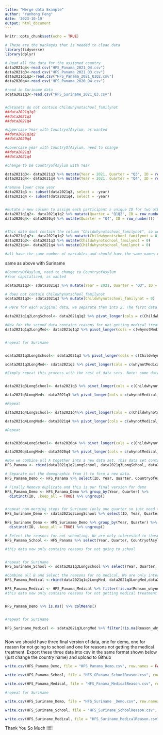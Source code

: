 ```yaml
---
title: "Merge data Example"
author: "Yunhong Feng"
date: '2023-10-19'
output: html_document
---
```


```r
knitr::opts_chunk$set(echo = TRUE)
```

```r
# These are the packages that is needed to clean data 
library(tidyverse)
library(dplyr)
```

```r
# Read all the data for the assigned country
data2021q4<-read.csv("HFS_Panama_2021_Q4.csv")
data2021q3<-read.csv("HFS_Panama_2021_Q3.csv")
data2021q1q2<-read.csv("HFS_Panama_2021_Q1Q2.csv")
data2020q4<-read.csv("HFS_Panama_2020_Q4.csv")

#read in Suriname data 
sdata2021q3<-read.csv("HFS_Suriname_2021_Q3.csv")



```

```r

#datasets do not contain Childwhynotschool_familynot
##data2021q1q2
##data2021q3
##data2021q4

#Uppercase Year with CountryofAsylum, as wanted
##data2021q1q2
##data2020q4

#Lowercase year with CountryOfAsylum, need to change
##data2021q3
##data2021q4

#change to be CountryofAsylum with Year 

data2021q3<- data2021q3 %>% mutate(Year = 2021, Quarter = "Q3", ID = row_number()) %>% rename(CountryofAsylum = CountryOfAsylum)
data2021q4<- data2021q4 %>% mutate(Year = 2021, Quarter = "Q4", ID = row_number()) %>% rename(CountryofAsylum = CountryOfAsylum)

#remove lower case year
data2021q3 <- subset(data2021q3, select = -year)
data2021q4 <- subset(data2021q4, select = -year)


#mutate a new column to assign each participant a unique ID for two other datasets who do not need renaming
data2021q1q2<- data2021q1q2 %>% mutate(Quarter = "Q1Q2", ID = row_number())
data2020q4<- data2020q4 %>% mutate(Quarter = "Q4", ID = row_number())


#This data dont contain the column "Childwhynotschool_familynot", so we mutate this column and set all entries = 0
data2021q1q2<- data2021q1q2 %>% mutate(Childwhynotschool_familynot = 0)
data2021q3<- data2021q3 %>% mutate(Childwhynotschool_familynot = 0)
data2021q4<- data2021q4 %>% mutate(Childwhynotschool_familynot = 0)

#all have the same number of variables and should have the same names of columns

```
same as above with Suriname
```r
#CountryOfAsylum, need to change to CountryofAsylum
#Year capitalized, as wanted

sdata2021q3<- sdata2021q3 %>% mutate(Year = 2021, Quarter = "Q3", ID = row_number()) %>% rename(CountryofAsylum = CountryOfAsylum)

# does not contain Childwhynotschool_familynot
sdata2021q3<- sdata2021q3 %>% mutate(Childwhynotschool_familynot = 0)
```

```r
# Here for each original data, we separate them into 2. The first data (we call it A from now) contains all demographics and the reasons for not going to school. We first change all the reasons into long format: now all 33 reasons are fitted into 2 columns, 1 contains all the reasons(we call it "Reasons"); and the other one is Value(either na, 0, 1; 1 indicate someone chose this reason). After changed into long format, we can ignore the 33 reasons on the columns and only select the demographics and the two columns we just created(now this new data A should have 20 variables)

data2021q1q2LongSchool<- data2021q1q2 %>% pivot_longer(cols = c(Childwhynotschool_nodocs, Childwhynotschool_nomoney, Childwhynotschool_failedschool,  Childwhynotschool_childwork, Childwhynotschool_fearschool, Childwhynotschool_disease, Childwhynotschool_disability, Childwhynotschool_helphome, Childwhynotschool_familynot, Childwhynotschool_noschools, Childwhynotschool_nointerest, Childwhynotschool_pregnancy, Childwhynotschool_nospot, Childwhynotschool_notransport, Childwhynotschool_discrimnation,  Childwhynotschool_discrimethnic, Childwhynotschool_finished, Childwhynotschool_recentlyarrive, Childwhynotschool_intransit, Childwhynotschool_noinfo, Childwhynotschool_toolate, Childwhynotschool_nolanguage), names_to = "Reasons") %>% rename(Reason_whynotSchool = value) %>% select(ID, Year, Quarter, CountryofAsylum, nationality, ethnicity, intentionmove, TotalAdult, TotalMinor, AppliedRefugee, documentation_id, Childinschool, Childvirtualed, Reasons,Reason_whynotSchool, disabilityacc_disabilityserv, medicalReceived, RiskYes, RiskReturn_medical, RiskStay_medical) #A

#Now for the second data contains reasons for not getting medical treatment. Again we change it into long format and only select columns that we need after that. This data B should have 6 variables 
data2021q1q2LongMed<- data2021q1q2 %>% pivot_longer(cols = c(whynotMedical_nomoney, whynotMedical_noinsurance, whynotMedical_noID, whynotMedical_noinfo, whynotMedical_feararrested, whynotMedical_distance, whynotMedical_notavailable, whynotMedical_denied), names_to = "Reasons") %>% rename(Reason_whynotMedical = value) %>% select(ID, Year, Quarter, CountryofAsylum,Reasons,Reason_whynotMedical) #B


#repeat for Suriname 


sdata2021q3LongSchool<- sdata2021q3 %>% pivot_longer(cols = c(Childwhynotschool_nodocs, Childwhynotschool_nomoney, Childwhynotschool_failedschool,  Childwhynotschool_childwork, Childwhynotschool_fearschool, Childwhynotschool_disease, Childwhynotschool_disability, Childwhynotschool_helphome, Childwhynotschool_familynot, Childwhynotschool_noschools, Childwhynotschool_nointerest, Childwhynotschool_pregnancy, Childwhynotschool_nospot, Childwhynotschool_notransport, Childwhynotschool_discrimnation,  Childwhynotschool_discrimethnic, Childwhynotschool_finished, Childwhynotschool_recentlyarrive, Childwhynotschool_intransit, Childwhynotschool_noinfo, Childwhynotschool_toolate, Childwhynotschool_nolanguage), names_to = "Reasons") %>% rename(Reason_whynotSchool = value) %>% select(ID, Year, Quarter, CountryofAsylum, nationality, ethnicity, intentionmove, TotalAdult, TotalMinor, AppliedRefugee, documentation_id, Childinschool, Childvirtualed, Reasons,Reason_whynotSchool, disabilityacc_disabilityserv, medicalReceived, RiskYes, RiskReturn_medical, RiskStay_medical) #A

sdata2021q3LongMed<- sdata2021q3 %>% pivot_longer(cols = c(whynotMedical_nomoney, whynotMedical_noinsurance, whynotMedical_noID, whynotMedical_noinfo, whynotMedical_feararrested, whynotMedical_distance, whynotMedical_notavailable, whynotMedical_denied), names_to = "Reasons") %>% rename(Reason_whynotMedical = value) %>% select(ID, Year, Quarter, CountryofAsylum,Reasons,Reason_whynotMedical) #B

```

```r
#Simply repeat this process with the rest of data sets. Note: some data may not have all the reasons for schooling, simply not including them in the pivot long function


data2021q3LongSchool<- data2021q3 %>% pivot_longer(cols = c(Childwhynotschool_nodocs, Childwhynotschool_nomoney, Childwhynotschool_failedschool,  Childwhynotschool_childwork, Childwhynotschool_fearschool, Childwhynotschool_disease, Childwhynotschool_disability, Childwhynotschool_helphome, Childwhynotschool_noschools, Childwhynotschool_nointerest, Childwhynotschool_pregnancy, Childwhynotschool_nospot, Childwhynotschool_notransport, Childwhynotschool_discrimnation,  Childwhynotschool_discrimethnic, Childwhynotschool_finished, Childwhynotschool_recentlyarrive, Childwhynotschool_intransit, Childwhynotschool_noinfo, Childwhynotschool_toolate), names_to = "Reasons") %>% rename(Reason_whynotSchool = value) %>% select(ID, Year, Quarter, CountryofAsylum, nationality, ethnicity, intentionmove, TotalAdult, TotalMinor, AppliedRefugee, documentation_id, Childinschool, Childvirtualed, Reasons,Reason_whynotSchool, disabilityacc_disabilityserv, medicalReceived, RiskYes, RiskReturn_medical, RiskStay_medical) #A

data2021q3LongMed<- data2021q3 %>% pivot_longer(cols = c(whynotMedical_nomoney, whynotMedical_noinsurance, whynotMedical_noID, whynotMedical_noinfo, whynotMedical_feararrested, whynotMedical_distance, whynotMedical_notavailable, whynotMedical_denied), names_to = "Reasons") %>% rename(Reason_whynotMedical = value) %>% select(ID, Year, Quarter, CountryofAsylum, Reasons, Reason_whynotMedical) #B


```

```r
#Repeat

data2021q4LongSchool<- data2021q4%>% pivot_longer(cols = c(Childwhynotschool_nodocs, Childwhynotschool_nomoney, Childwhynotschool_failedschool,  Childwhynotschool_childwork, Childwhynotschool_fearschool, Childwhynotschool_disease, Childwhynotschool_disability, Childwhynotschool_helphome, Childwhynotschool_familynot, Childwhynotschool_noschools, Childwhynotschool_nointerest, Childwhynotschool_pregnancy, Childwhynotschool_nospot, Childwhynotschool_notransport, Childwhynotschool_discrimnation,  Childwhynotschool_discrimethnic, Childwhynotschool_finished, Childwhynotschool_recentlyarrive, Childwhynotschool_intransit, Childwhynotschool_noinfo, Childwhynotschool_toolate), names_to = "Reasons") %>% rename(Reason_whynotSchool = value) %>% select(ID, Year, Quarter, CountryofAsylum, nationality, ethnicity, intentionmove, TotalAdult, TotalMinor, AppliedRefugee, documentation_id, Childinschool, Childvirtualed, Reasons,Reason_whynotSchool, disabilityacc_disabilityserv, medicalReceived, RiskYes, RiskReturn_medical, RiskStay_medical) #A

data2021q4LongMed<- data2021q4 %>% pivot_longer(cols = c(whynotMedical_nomoney, whynotMedical_noinsurance, whynotMedical_noID, whynotMedical_noinfo, whynotMedical_feararrested, whynotMedical_distance, whynotMedical_notavailable, whynotMedical_denied), names_to = "Reasons") %>% rename(Reason_whynotMedical = value)%>% select(ID, Year, Quarter, CountryofAsylum, Reasons, Reason_whynotMedical) #B

```

```r
#Repeat


data2020q4LongSchool<- data2020q4 %>% pivot_longer(cols = c(Childwhynotschool_nodocs, Childwhynotschool_nomoney, Childwhynotschool_failedschool,  Childwhynotschool_childwork, Childwhynotschool_fearschool, Childwhynotschool_disease, Childwhynotschool_disability, Childwhynotschool_helphome, Childwhynotschool_familynot, Childwhynotschool_noschools, Childwhynotschool_nointerest, Childwhynotschool_pregnancy, Childwhynotschool_nospot, Childwhynotschool_notransport, Childwhynotschool_discrimnation,  Childwhynotschool_discrimethnic, Childwhynotschool_finished, Childwhynotschool_recentlyarrive, Childwhynotschool_intransit, Childwhynotschool_noinfo, Childwhynotschool_toolate, Childwhynotschool_nolanguage), names_to = "Reasons") %>% rename(Reason_whynotSchool = value)%>% select(ID, Year, Quarter, CountryofAsylum, nationality, ethnicity, intentionmove, TotalAdult, TotalMinor, AppliedRefugee, documentation_id, Childinschool, Childvirtualed, Reasons,Reason_whynotSchool, disabilityacc_disabilityserv, medicalReceived, RiskYes, RiskReturn_medical, RiskStay_medical) #A

data2020q4LongMed<- data2020q4 %>% pivot_longer(cols = c(whynotMedical_nomoney, whynotMedical_noinsurance, whynotMedical_noID, whynotMedical_noinfo, whynotMedical_feararrested, whynotMedical_distance, whynotMedical_notavailable, whynotMedical_denied), names_to = "Reasons") %>% rename(Reason_whynotMedical = value)%>% select(ID, Year, Quarter, CountryofAsylum, Reasons, Reason_whynotMedical) #B


```


```r
#Now we combine all A together into a new data set. This data set contains all demographics and reasons for not school in long format. 
HFS_Panama <- rbind(data2021q1q2LongSchool, data2021q3LongSchool, data2021q4LongSchool, data2020q4LongSchool)

# Separate out the demographic from it to form a new data. 
HFS_Panama_Demo <- HFS_Panama %>% select(ID, Year, Quarter, CountryofAsylum, nationality, ethnicity, intentionmove, TotalAdult, TotalMinor, AppliedRefugee, documentation_id, Childinschool, Childvirtualed,disabilityacc_disabilityserv, medicalReceived, RiskYes, RiskReturn_medical, RiskStay_medical)

# Finally Remove duplicate and this is our final version for demo
HFS_Panama_Demo <- HFS_Panama_Demo %>% group_by(Year, Quarter) %>%
  distinct(ID, .keep_all = TRUE) %>% ungroup()


#repeat non-merging steps for Suriname (only one quarter so just need to create the Demo, School, and Health tables)
HFS_Suriname_Demo <- sdata2021q3LongSchool %>% select(ID, Year, Quarter, CountryofAsylum, nationality, ethnicity, intentionmove, TotalAdult, TotalMinor, AppliedRefugee, documentation_id, Childinschool, Childvirtualed,disabilityacc_disabilityserv, medicalReceived, RiskYes, RiskReturn_medical, RiskStay_medical)

HFS_Suriname_Demo <- HFS_Suriname_Demo %>% group_by(Year, Quarter) %>%
  distinct(ID, .keep_all = TRUE) %>% ungroup()
```

```r
# Select the reasons for not schooling. We are only interested in those who answered this question, so remove na and 0
HFS_Panama_School <- HFS_Panama %>% select(Year, Quarter, CountryofAsylum,Reasons, Reason_whynotSchool) %>% filter(!is.na(Reason_whynotSchool),Reason_whynotSchool != 0) %>% select(Year, Quarter, CountryofAsylum, Reasons)

#this data now only contains reasons for not going to school


#repeat for Suriname
HFS_Suriname_School <- sdata2021q3LongSchool %>% select(Year, Quarter, CountryofAsylum,Reasons, Reason_whynotSchool) %>% filter(!is.na(Reason_whynotSchool),Reason_whynotSchool != 0) %>% select(Year, Quarter, CountryofAsylum, Reasons)
```

```r
#Combine all B and Select the reasons for no medical. We are only interested in those who answered this question, so remove na and 0
HFS_Panama_Medical <-rbind(data2021q1q2LongMed, data2021q3LongMed,data2021q4LongMed,data2020q4LongMed)

HFS_Panama_Medical <- HFS_Panama_Medical %>% filter(!is.na(Reason_whynotMedical), Reason_whynotMedical != 0) %>% select(Year, Quarter, CountryofAsylum, Reasons)
#this data now only contains reasons for not getting medical treatment 


HFS_Panama_Demo %>% is.na() %>% colMeans()


#repeat for Suriname

HFS_Suriname_Medical <- sdata2021q3LongMed %>% filter(!is.na(Reason_whynotMedical), Reason_whynotMedical != 0) %>% select(Year, Quarter, CountryofAsylum, Reasons)
                                     
```


Now we should have three final version of data, one for demo, one for reason for not going to school and one for reasons not getting the medical treatment. Export these three data into csv in the same format shown below (just change the country name) and upload to Github
```r
write.csv(HFS_Panama_Demo, file = "HFS_Panama_Demo.csv", row.names = FALSE)

write.csv(HFS_Panama_School, file = "HFS_GPanama_SchoolReason.csv", row.names = FALSE)

write.csv(HFS_Panama_Medical, file = "HFS_Panama_MedicalReason.csv", row.names = FALSE)

#repeat for Suriname 

write.csv(HFS_Suriname_Demo, file = "HFS_Suriname _Demo.csv", row.names = FALSE)

write.csv(HFS_Suriname_School, file = "HFS_Suriname_SchoolReason.csv", row.names = FALSE)

write.csv(HFS_Suriname_Medical, file = "HFS_Suriname_MedicalReason.csv", row.names = FALSE)
```

Thank You So Much !!!!!
